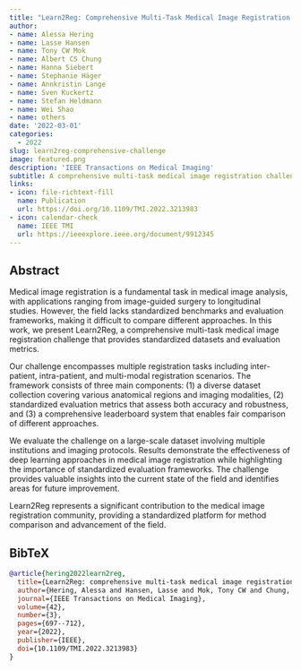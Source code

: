 ```yaml
---
title: "Learn2Reg: Comprehensive Multi-Task Medical Image Registration Challenge, Dataset and Evaluation in the Era of Deep Learning"
author: 
- name: Alessa Hering
- name: Lasse Hansen
- name: Tony CW Mok
- name: Albert CS Chung
- name: Hanna Siebert
- name: Stephanie Häger
- name: Annkristin Lange
- name: Sven Kuckertz
- name: Stefan Heldmann
- name: Wei Shao
- name: others
date: '2022-03-01'
categories:
  - 2022
slug: learn2reg-comprehensive-challenge
image: featured.png
description: 'IEEE Transactions on Medical Imaging'
subtitle: A comprehensive multi-task medical image registration challenge with standardized evaluation framework.
links:
- icon: file-richtext-fill
  name: Publication
  url: https://doi.org/10.1109/TMI.2022.3213983
- icon: calendar-check
  name: IEEE TMI
  url: https://ieeexplore.ieee.org/document/9912345
---
```


## Abstract

Medical image registration is a fundamental task in medical image analysis, with applications ranging from image-guided surgery to longitudinal studies. However, the field lacks standardized benchmarks and evaluation frameworks, making it difficult to compare different approaches. In this work, we present Learn2Reg, a comprehensive multi-task medical image registration challenge that provides standardized datasets and evaluation metrics.

Our challenge encompasses multiple registration tasks including inter-patient, intra-patient, and multi-modal registration scenarios. The framework consists of three main components: (1) a diverse dataset collection covering various anatomical regions and imaging modalities, (2) standardized evaluation metrics that assess both accuracy and robustness, and (3) a comprehensive leaderboard system that enables fair comparison of different approaches.

We evaluate the challenge on a large-scale dataset involving multiple institutions and imaging protocols. Results demonstrate the effectiveness of deep learning approaches in medical image registration while highlighting the importance of standardized evaluation frameworks. The challenge provides valuable insights into the current state of the field and identifies areas for future improvement.

Learn2Reg represents a significant contribution to the medical image registration community, providing a standardized platform for method comparison and advancement of the field.

## BibTeX

```bibtex
@article{hering2022learn2reg,
  title={Learn2Reg: comprehensive multi-task medical image registration challenge, dataset and evaluation in the era of deep learning},
  author={Hering, Alessa and Hansen, Lasse and Mok, Tony CW and Chung, Albert CS and Siebert, Hanna and H{\"a}ger, Stephanie and Lange, Annkristin and Kuckertz, Sven and Heldmann, Stefan and Shao, Wei and others},
  journal={IEEE Transactions on Medical Imaging},
  volume={42},
  number={3},
  pages={697--712},
  year={2022},
  publisher={IEEE},
  doi={10.1109/TMI.2022.3213983}
}
``` 